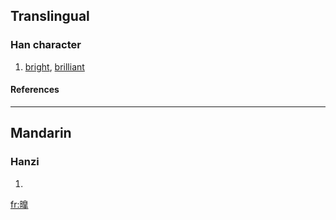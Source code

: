 ==Translingual==
===Han character===
{{Han char|rn=72|rad=日|as=12|sn=16|four=|canj=日竹山十 (AHUJ)}}
# [[bright]], [[brilliant]]
====References====
{{Han ref|kx=0500.251|hdz=21536.111|uh=66CD|ud=26317}}

----
==Mandarin==
===Hanzi===
{{cmn-hanzi|pin=[[hào]] (hao4)|wg=hao<sup>4</sup>}}
# {{defn|Mandarin}}

[[fr:曍]]